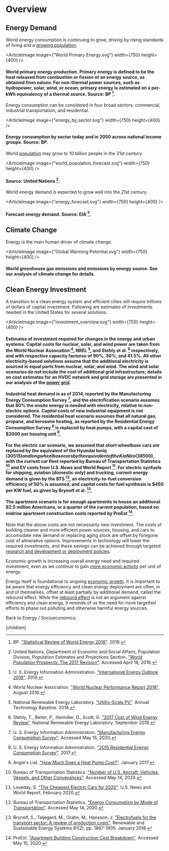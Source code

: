 


# Overview
## Energy Demand
World energy consumption is continuing to grow, driving by rising standards of living and a [growing population](http://urbancruiseship.org/solution/energy/population).

<ArticleImage image={"World Primary Energy.svg"} width={750} height={400} />
#### World primary energy production. Primary energy is defined to be the heat released from combustion or fission of an energy source, as obtained from nature. For non-thermal power sources, such as hydropower, solar, wind, or ocean, primary energy is estimated on a per-kWh equivalency of a thermal source. Source: BP [^2].

Energy consumption can be considered in four broad sectors: commercial, industrial transportation, and residential.

<ArticleImage image={"energy_by_sector.svg"} width={750} height={400} />
#### Energy consumption by sector today and in 2050 across national income groups. Source: BP.

World [population](http://urbancruiseship.org/solution/energy/population) may grow to 10 billion people in the 21st century.

<ArticleImage image={"world_population_forecast.svg"} width={750} height={400} />
#### Source: United Nations [^13].

World energy demand is expected to grow well into the 21st century.

<ArticleImage image={"energy_forecast.svg"} width={750} height={400} />
#### Forecast energy demand. Source: EIA [^11].

## Climate Change
Energy is the main human driver of climate change.

<ArticleImage image={"Global Warming Potential.svg"} width={750} height={400} />
#### World greenhouse gas emissions and emissions by energy source. See our analysis of climate change for details.

## Clean Energy Investment
A transition to a clean energy system and efficient cities will require trillions of dollars of capital investment. Following are estimates of investments needed in the United States for several solutions.

<ArticleImage image={"investment_overview.svg"} width={750} height={400} />
#### Estimates of investment required for changes in the energy and urban systems. Capital costs for nuclear, solar, and wind power are taken from the World Nuclear Assocation [^14], NREL [^7], and Stehly et al. [^9] respectively, and with respective capacity factorso of 90%, 30%, and 41.5%. All other electricity-based solutions assume that the additional electricity is sourced in equal parts from nuclear, solar, and wind. The wind and solar scenarios do not include the cost of additional grid infrastructure; details on cost estimates for an HVDC network and grid storage are presented in our analysis of the [power grid](http://urbancruiseship.org/solution/energy/grid_overview).

#### Industrial heat demand is as of 2014, reported by the Manufacturing Energy Consumption Survey [^12], and the electrification scenario assumes that 80% the onsite energy is needed with electricity, relative to non-electric options. Capital costs of new industrial equipment is not considered. The residential heat scenario assumes that all natural gas, propane, and kerosene heating, as reported by the Residential Energy Consumption Survey [^10] is replaced by heat pumps, with a capital cost of $2000 per housing unit [^1].

#### For the electric car scenario, we assumed that short wheelbase cars are replaced by the equivalent of the Hyundai Ioniq ($30515) and long wheelbase cars by the equivalent of the Kia Niro ($38500), with the current car fleet reported by Bureau of Transportation Statistics [^5] and EV costs from U.S. News and World Report [^6]. For electric synfuels for shipping, aviation (domestic only) and trucking, current energy demand is given by the BTS [^4], an electricity-to-fuel conversion efficiency of 50% is assumed, and capital costs for fuel synthesis is $450 per KW fuel, as given by Brynolf et al. [^3].

#### The apartment scenario is for enough apartments to house an additional 82.5 million Americans, or a quarter of the current population, based on midrise apartment construction costs reported by ProEst [^8].

Note that the above costs are not necessarily new investment. The costs of building cleaner and more efficient power sources, housing, and cars to accomodate new demand or replacing aging stock are offset by foregone cost of altnerative options. Improvements in technology will lower the required investments, and these savings can be achieved through targeted [research and development or deployment policies](http://urbancruiseship.org/solution/energy/policy).

Economic growth is increasing overall energy need and required investment, even as we continue to gain [more economic activity](http://urbancruiseship.org/solution/energy/energy_intensity) per unit of energy.

Energy itself is foundational to ongoing [economic growth](http://urbancruiseship.org/solution/energy/economics). It is important to be aware that energy efficiency and clean energy deployment are often, in and of themselves, offset at least partially by additional demand, called the rebound effect. While the [rebound effect](http://urbancruiseship.org/solution/energy/rebound) is not an argument against efficiency and clean energy, it reminds of us the need for more targetted efforts to phase out polluting and otherwise harmful energy sources.

Back to Energy / Socioeconomics.




[^1]: Angie's List. ["How Much Does a Heat Pump Cost?"](https://www.angieslist.com/articles/how-much-does-heat-pump-cost.htm). January 2017.

[^2]: BP. ["Statistical Review of World Energy 2018"](https://www.bp.com/en/global/corporate/energy-economics/statistical-review-of-world-energy.html). 2018.

[^3]: Brynolf, S., Taljegard, M., Grahn, M,. Hansson, J. ["Electrofuels for the transport sector: A review of production costs"](https://www.sciencedirect.com/science/article/pii/S1364032117309358). Renewable and Sustainable Energy Systems 81(2), pp. 1887-1905. January 2018.

[^4]: Bureau of Transportation Statistics. ["Energy Consumption by Mode of Transportation"](https://www.bts.gov/content/energy-consumption-mode-transportation). Accessed May 14, 2020.

[^5]: Bureau of Transportation Statistics. ["Number of U.S. Aircraft, Vehicles, Vessels, and Other Conveyances"](https://www.bts.gov/content/number-us-aircraft-vehicles-vessels-and-other-conveyances). Accessed May 14, 2020.

[^6]: Loveday, S. ["The Cheapest Electric Cars for 2020"](https://cars.usnews.com/cars-trucks/cheapest-electric-cars). U.S. News and World Report. February 2020.

[^7]: National Renewable Energy Laboratory. ["Utility-Scale PV"](https://atb.nrel.gov/electricity/2018/index.html?t=su). Annual Technology Baseline. 2018.

[^8]: ProEst. ["Apartment Building Construction Cost Breakdown"](https://proest.com/apartment-building-construction-cost-breakdown/). Accessed May 15, 2020.

[^9]: Stehly, T., Beiter, P., Heimiller, D., Scott, G. ["2017 Cost of Wind Energy Review"](https://www.nrel.gov/docs/fy18osti/72167.pdf). National Renewable Energy Laboratory. September 2018.

[^10]: U. S. Energy Information Administration. ["2015 Residential Energy Consumption Survey"](https://www.eia.gov/consumption/residential/). 2017.

[^11]: U. S. Energy Information Administration. ["International Energy Outlook 2019"](https://www.eia.gov/outlooks/ieo/). 2019.

[^12]: U. S. Energy Information Administration. ["Manufacturing Energy Consumption Survey"](https://www.eia.gov/consumption/manufacturing/). Accessed May 15, 2020.

[^13]: United Nations, Department of Economic and Social Affairs, Population Division, Population Estimates and Projections Section. ["World Population Prospects: The 2017 Revision"](http://esa.un.org/wpp/). Accessed April 18, 2019.

[^14]: World Nuclear Association. ["World Nuclear Performance Report 2018"](https://www.world-nuclear.org/getmedia/b392d1cd-f7d2-4d54-9355-9a65f71a3419/performance-report.pdf.aspx). August 2018.

  <Article 
    focusAreaUrl={focusAreaUrl} 
    hierarchy={hierarchy} 
    site={site}
  >
    {children}
  </Article>